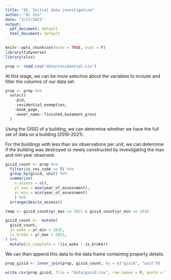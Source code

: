---
title: "01. Initial data investigation"
author: "Al Xin"
date: "3/27/2021"
output:
  pdf_document: default
  html_document: default
---

```{r setup, include=FALSE}
knitr::opts_chunk$set(echo = TRUE, eval = F)
library(tidyverse)
library(xlsx)
```

```{r}
prop <- read.csv("data/residential.csv")
```

At this stage, we can be more selective about the variables to include and filter the columns of our data set. 

```{r}
prop <- prop %>%
  select(
    -pid, 
    -residential_exemption, 
    -book_page, 
    -owner_name:-finished_basement_gross
  )
```

Using the GISID of a building, we can determine whether we have the full set of data on a building (2016-2021). 

For the buildings with less than six observations per unit, we can determine if the building was destroyed or newly constructed by investigating the max and min year observed.

```{r}
gisid_count <- prop %>%
  filter(is_res_code == T) %>%
  group_by(gisid, unit) %>%
  summarize(
    n_assess = n(), 
    yr_max = max(year_of_assessment), 
    yr_min = min(year_of_assessment)
    ) %>%
  arrange(desc(n_assess))

temp <- gisid_count$yr_max == 2021 & gisid_count$yr_min == 2016

gisid_count <-  mutate(
  gisid_count, 
  is_woke = yr_min > 2016, 
  is_broke = yr_max < 2021, 
) %>%
  mutate(is_complete = !(is_woke | is_broke))
```

We can then append this data to the data frame containing property details. 

```{r}
prop_gisid <- inner_join(prop, gisid_count, by = c("gisid", "unit"))
```

```{r}
write.csv(prop_gisid, file = "data/gisid.csv", row.names = F, quote = T)
```

